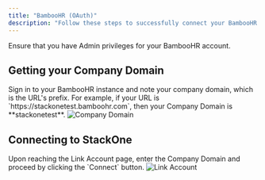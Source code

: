 ```yaml
---
title: "BambooHR (OAuth)"
description: "Follow these steps to successfully connect your BambooHR account to StackOne Hub using OAuth."
---
```



<Warning>
  Ensure that you have Admin privileges for your BambooHR account.
</Warning>


## Getting your Company Domain

<Steps>
  <Step title="Sign in to BambooHR">
    Sign in to your BambooHR instance and note your company domain, which is the URL's prefix. For example, if your URL is `https://stackonetest.bamboohr.com`, then your Company Domain is **stackonetest**.
    <Frame>
      <img className='rounded-md' style={{ margin: '0 auto', border: '1px solid #efefef' }} alt="Company Domain" src="/images/bamboohr/image1.png" />
    </Frame>
  </Step>
</Steps>


## Connecting to StackOne

<Steps>
  <Step title="Enter Company Domain">
    Upon reaching the Link Account page, enter the Company Domain and proceed by clicking the `Connect` button.
    <Frame>
      <img className='rounded-md' style={{ margin: '0 auto', border: '1px solid #efefef' }} alt="Link Account" src="/images/bamboohr/bamboohr_oauth_connector.png" />
    </Frame>
  </Step>
</Steps>

<IntegrationFooter />
